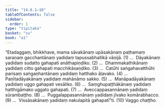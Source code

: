```yaml
---
title: "14.6.1–10"
tableOfContents: false
sidebar:
  order: 1
type: "tipitaka"
basket: "su"
book: "a1"
---
```



<DynamicBreadcrumb />

<Division number="248" book="a1">

<Paragraph number="336" book="a1">
“Etadaggaṃ, bhikkhave, mama sāvakānaṃ upāsakānaṃ paṭhamaṃ saraṇaṃ gacchantānaṃ yadidaṃ tapussabhallikā vāṇijā. (1)
</Paragraph>

</Division>
<Division number="249" book="a1">

<Paragraph number="337" book="a1">
…  Dāyakānaṃ yadidaṃ sudatto gahapati anāthapiṇḍiko. (2)
</Paragraph>

</Division>
<Division number="250" book="a1">

<Paragraph number="338" book="a1">
…  Dhammakathikānaṃ yadidaṃ citto gahapati macchikāsaṇḍiko. (3)
</Paragraph>

</Division>
<Division number="251" book="a1">

<Paragraph number="339" book="a1">
…  Catūhi saṅgahavatthūhi parisaṃ saṅgaṇhantānaṃ yadidaṃ hatthako āḷavako. (4)
</Paragraph>

</Division>
<Division number="252" book="a1">

<Paragraph number="340" book="a1">
…  Paṇītadāyakānaṃ yadidaṃ mahānāmo sakko. (5)
</Paragraph>

</Division>
<Division number="253" book="a1">

<Paragraph number="341" book="a1">
…  Manāpadāyakānaṃ yadidaṃ uggo gahapati vesāliko. (6)
</Paragraph>

</Division>
<Division number="254" book="a1">

<Paragraph number="342" book="a1">
…  Saṃghupaṭṭhākānaṃ yadidaṃ hatthigāmako uggato gahapati. (7)
</Paragraph>

</Division>
<Division number="255" book="a1">

<Paragraph number="343" book="a1">
…  Aveccappasannānaṃ yadidaṃ sūrambaṭṭho. (8)
</Paragraph>

</Division>
<Division number="256" book="a1">

<Paragraph number="344" book="a1">
…  Puggalappasannānaṃ yadidaṃ jīvako komārabhacco. (9)
</Paragraph>

</Division>
<Division number="257" book="a1">

<Paragraph number="345" book="a1">
…  Vissāsakānaṃ yadidaṃ nakulapitā gahapatī”ti. (10)

</Paragraph>
</Division>

<Paragraph number="346" type="center" book="a1">
Vaggo chaṭṭho.
</Paragraph>